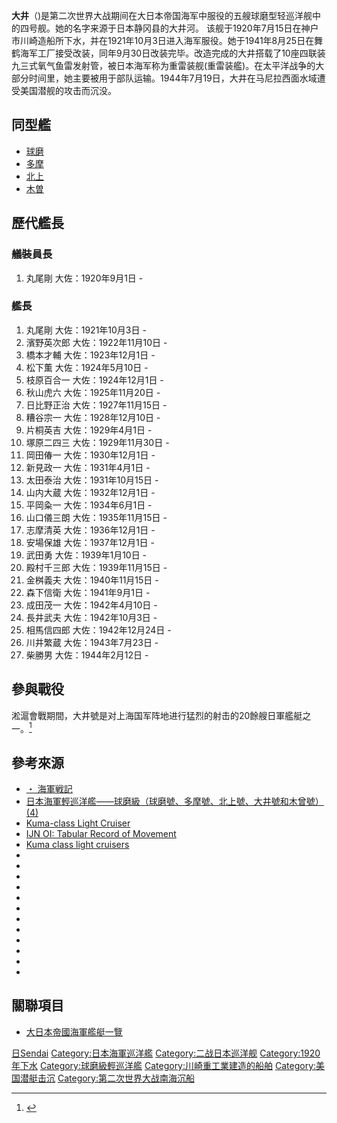 {{expand|time=2014-02-26T06:07:54+00:00}}
{{軍艦模板
|名稱= {{lang|ja|大井}}<br /> <small>{{lang|ja|おおい}}
|名稱2=
|圖片= [[Image:IJN_Oi_in_1923_at_Kure.jpg|300px]]
|照片說明=
|圖片2= 
|照片說明2= 
|艦種= [[輕巡洋艦|輕巡洋艦]]
|擁有國= 
|艦級= [[球磨型輕巡洋艦|球磨型輕巡洋艦]]
|製造= {{link-ja|株式會社川崎造船所|川崎造船所}}
|動工= 1919年11月24日
|下水= 1920年7月15日
|服役= 1921年10月3日
|退役= 
|結局= 1944年7月19日遭擊沉
|除籍= 1944年9月10日
|基準= 6,900噸
|滿載= 
|長度= 152.4米
|闊度= 14.17米
|吃水= 4.8米
|極速= 33.6節
|鍋爐=
|引擎=4座技本式蒸汽鍋爐<br />10座艦本式重油專燒鍋爐<br />2座艦本式煤油混燒鍋爐
|出力= 90000匹
|續航= 5000海裡/14節
|乘員= 450人
|裝甲= 主裝甲帶60mm<br />水平防護30mm
|艦載機=
|裝備='''設計'''<br />7門單裝三年式140mm主砲<br />2門單裝三年式76mm高砲<br />8具六年式533mm魚雷發射管(雙聯X4 配備六年式魚雷16發)<br />150顆五號魚雷<br />'''重雷裝艦改造後'''<br />4門三年式140mm主砲<br />4門九六式25mm機砲(雙聯X2)<br />40具九二式610mm魚雷發射管(四聯X10)<br />九三式魚雷40發
}}
'''大井'''（{{lang|ja|おおい}})是第二次世界大战期间在大日本帝国海军中服役的五艘球磨型轻巡洋舰中的四号舰。她的名字来源于日本静冈县的大井河。
该舰于1920年7月15日在神户市川崎造船所下水，并在1921年10月3日进入海军服役。她于1941年8月25日在舞鹤海军工厂接受改装，同年9月30日改装完毕。改造完成的大井搭载了10座四联装九三式氧气鱼雷发射管，被日本海军称为重雷装舰(重雷装艦)。在太平洋战争的大部分时间里，她主要被用于部队运输。1944年7月19日，大井在马尼拉西面水域遭受美国潜舰的攻击而沉没。

==同型艦==
* [[球磨號輕巡洋艦|球磨]]
* [[多摩號輕巡洋艦|多摩]]
* [[北上號輕巡洋艦|北上]]
* [[木曽號輕巡洋艦|木曽]]

==歷代艦長==

===艤裝員長===
#丸尾剛 大佐：1920年9月1日 -

===艦長===
#丸尾剛 大佐：1921年10月3日 -
#濱野英次郎 大佐：1922年11月10日 -
#橋本才輔 大佐：1923年12月1日 -
#松下薫 大佐：1924年5月10日 -
#枝原百合一 大佐：1924年12月1日 -
#秋山虎六 大佐：1925年11月20日 -
#日比野正治 大佐：1927年11月15日 -
#糟谷宗一 大佐：1928年12月10日 -
#片桐英吉 大佐：1929年4月1日 -
#塚原二四三 大佐：1929年11月30日 -
#岡田偆一 大佐：1930年12月1日 -
#新見政一 大佐：1931年4月1日 -
#太田泰治 大佐：1931年10月15日 -
#山内大蔵 大佐：1932年12月1日 -
#平岡粂一 大佐：1934年6月1日 -
#山口儀三朗 大佐：1935年11月15日 -
#志摩清英 大佐：1936年12月1日 -
#安場保雄 大佐：1937年12月1日 -
#武田勇 大佐：1939年1月10日 -
#殿村千三郎 大佐：1939年11月15日 -
#金桝義夫 大佐：1940年11月15日 -
#森下信衛 大佐：1941年9月1日 -
#成田茂一 大佐：1942年4月10日 -
#長井武夫 大佐：1942年10月3日 -
#相馬信四郎 大佐：1942年12月24日 -
#川井繁蔵 大佐：1943年7月23日 -
#柴勝男 大佐：1944年2月12日 -

==參與戰役==
淞滬會戰期間，大井號是对上海国军阵地进行猛烈的射击的20餘艘日軍艦艇之一。<ref>{{Cite news | url=http://war.163.com/16/0815/09/BUGIRCJR00014OVF.html | title=日方史料解读淞沪会战:国军真的不堪一击? | date=2016-08-15 | access-date=2016-12-27 | archive-url=https://web.archive.org/web/20161228123814/http://war.163.com/16/0815/09/BUGIRCJR00014OVF.html | archive-date=2016-12-28 | dead-url=yes }}</ref>

== 參考來源 ==
*[http://books.google.com.tw/books?id=5TGBXtIl6p4C&pg=PT256&dq=%E8%BB%BD%E5%B7%A1%E6%B4%8B%E8%89%A6%E5%A4%A7%E4%BA%95&hl=zh-TW&sa=X&ei=VysTU9HgDIXokgXO2IF4&ved=0CC4Q6AEwAA#v=onepage&q=%E5%A4%A7%E4%BA%95&f=false ・ 海軍戦記]
*[http://tc.wangchao.net.cn/junshi/detail_126404_4.html 日本海軍輕巡洋艦――球磨級（球磨號、多摩號、北上號、大井號和木曾號）(4)] {{Wayback|url=http://tc.wangchao.net.cn/junshi/detail_126404_4.html |date=20190813181127 }}
*[http://combinedfleet.com/ships/kuma Kuma-class Light Cruiser] {{Wayback|url=http://combinedfleet.com/ships/kuma |date=20200708124719 }}
*[http://www.combinedfleet.com/oi_t.htm IJN OI: Tabular Record of Movement]{{Wayback|url=http://www.combinedfleet.com/oi_t.htm |date=20070911185055 }}
*[https://archive.is/20121205080958/http://homepage2.nifty.com/nishidah/e/stc0325.htm Kuma class light cruisers]
*{{cite book | last = Brown | first = David | authorlink = | year = 1990 | title = Warship Losses of World War Two | publisher = Naval Institute Press | location = | isbn = 1-55750-914-X }}
*{{cite book | last = D'Albas | first = Andrieu | authorlink = | year = 1965 | title = Death of a Navy: Japanese Naval Action in World War II | publisher = Devin-Adair Pub | location = | isbn = 0-8159-5302-X }}
*{{cite book | last = Dull | first = Paul S. | authorlink = | year = 1978 | chapter = | title = A Battle History of the Imperial Japanese Navy, 1941-1945 | url = https://archive.org/details/battlehistoryofi0000dull | publisher = Naval Institute Press | location = | isbn = 0-87021-097-1 }}
*{{cite book | last = Evans | first = David | authorlink = | year = 1979 | title = Kaigun: Strategy, Tactics, and Technology in the Imperial Japanese Navy, 1887-1941 | publisher = Naval Institute Press | location = | isbn = 0-87021-192-7 }}
*{{cite book|last= Gardner |first= Robert|title= Conway's All the World's Fighting Ships, 1906–1921. |publisher= Conway Marine Press |year=1985|isbn=0-85177-245-5 }}
*{{cite book | last = Howarth | first = Stephen | authorlink = | year = 1983 | title = The Fighting Ships of the Rising Sun: The drama of the Imperial Japanese Navy, 1895-1945 | publisher = Atheneum | location = | isbn = 0-689-11402-8 }}
*{{cite book | last = Jentsura | first = Hansgeorg | authorlink = | coauthors = | year = 1976 | chapter = | title = Warships of the Imperial Japanese Navy, 1869-1945 | publisher = Naval Institute Press | location = | isbn = 0-87021-893-X }}
*{{cite book | last = Lacroix | first = Eric | authorlink = | coauthors = Linton Wells | year = 1997 | chapter = | title = Japanese Cruisers of the Pacific War | publisher = Naval Institute Press | location = | isbn = 0-87021-311-3 }}
*{{cite book | last = Roscoe | first = Theodore | authorlink = | coauthors = | year = 1949 | chapter = | title = United States Submarine Operations in World War II | publisher = Naval Institute Press | location = | isbn = 0-87021-731-3 }}
*{{cite book | last = Stille | first = Mark | authorlink = | coauthors = | year = 2012 | title = Imperial Japanese Navy Light Cruisers 1941-45| publisher = Osprey | location = | isbn = 1-84908-562-5 }}
*{{cite book | last = Ugaki | first = Matome | authorlink = | coauthors = | year = 1991 | title = Fading Victory: The Diary of Admiral Matome Ugaki, 1941-1945 | url = https://archive.org/details/fadingvictorydia00ugak | publisher = University of Pittsburg Press | location = | isbn = 0-8229-3665-8 }}
*{{cite book | last = Whitley | first = M.J. | authorlink = | coauthors = | year = 1995 | chapter = | title = Cruisers of World War Two: An International Encyclopedia | publisher = Naval Institute Press | location = | isbn = 1-55750-141-6 }}

== 關聯項目 ==
* [[大日本帝國海軍艦艇一覽|大日本帝國海軍艦艇一覽]]

{{日本輕巡洋艦}}

[[Category:輕巡洋艦|日Sendai]]
[[Category:日本海軍巡洋艦|Category:日本海軍巡洋艦]]
[[Category:二战日本巡洋舰|Category:二战日本巡洋舰]]
[[Category:1920年下水|Category:1920年下水]]
[[Category:球磨級輕巡洋艦|Category:球磨級輕巡洋艦]]
[[Category:川崎重工業建造的船舶|Category:川崎重工業建造的船舶]]
[[Category:美国潜艇击沉|Category:美国潜艇击沉]]
[[Category:第二次世界大战南海沉船|Category:第二次世界大战南海沉船]]